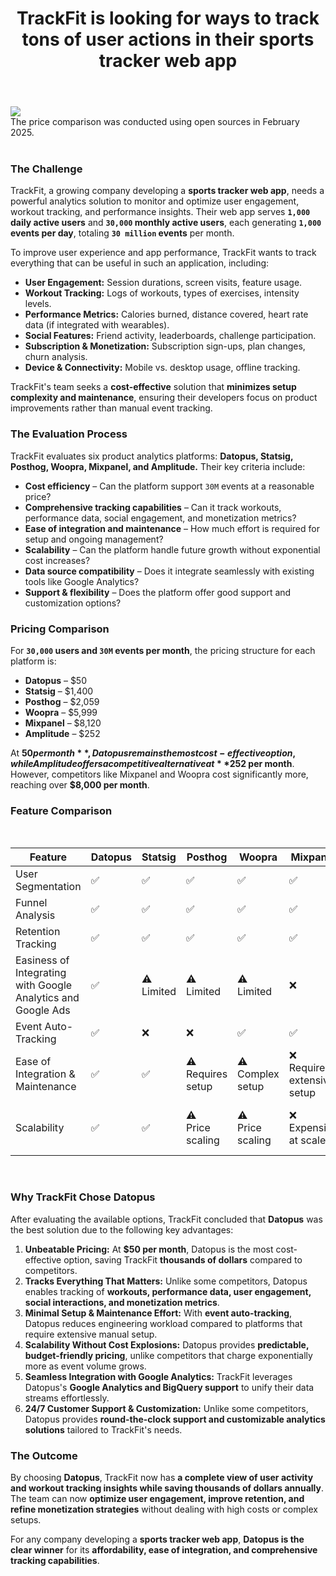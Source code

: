 ﻿---
title: "TrackFit is looking for ways to track tons of user actions in their sports tracker web app"
publishedAt: "2025-02-27"
summary: "TrackFit, a growing company developing a sports tracker web app, needs a powerful analytics solution to monitor and optimize user engagement, workout tracking, and performance insights. Their web app serves 1,000 daily active users and 30,000 monthly active users, each generating 1,000 events per day, totaling 30 million events per month."
image: "https://datopus.blob.core.windows.net/case-studies/company-is-looking-for-ways-to-track-tons-of-user-actions-in-their-sports-tracker-web-app.svg"
---

<div class="flex justify-center">
    <img class="blog-image" src="https://datopus.blob.core.windows.net/case-studies/company-is-looking-for-ways-to-track-tons-of-user-actions-in-their-sports-tracker-web-app.svg" />
</div>
<div class="text-center">The price comparison was conducted using open sources in February 2025.</div>
<br/>

### The Challenge

TrackFit, a growing company developing a **sports tracker web app**, needs a powerful analytics solution to monitor and optimize user engagement, workout tracking, and performance insights. Their web app serves **<code>1,000</code> daily active users** and **<code>30,000</code> monthly active users**, each generating **<code>1,000</code> events per day**, totaling **<code>30 million</code> events** per month. 

To improve user experience and app performance, TrackFit wants to track everything that can be useful in such an application, including:
- **User Engagement:** Session durations, screen visits, feature usage.
- **Workout Tracking:** Logs of workouts, types of exercises, intensity levels.
- **Performance Metrics:** Calories burned, distance covered, heart rate data (if integrated with wearables).
- **Social Features:** Friend activity, leaderboards, challenge participation.
- **Subscription & Monetization:** Subscription sign-ups, plan changes, churn analysis.
- **Device & Connectivity:** Mobile vs. desktop usage, offline tracking.

TrackFit's team seeks a **cost-effective** solution that **minimizes setup complexity and maintenance**, ensuring their developers focus on product improvements rather than manual event tracking.

### The Evaluation Process

TrackFit evaluates six product analytics platforms: **Datopus, Statsig, Posthog, Woopra, Mixpanel, and Amplitude.** Their key criteria include:

- **Cost efficiency** – Can the platform support <code>30M</code> events at a reasonable price?
- **Comprehensive tracking capabilities** – Can it track workouts, performance data, social engagement, and monetization metrics?
- **Ease of integration and maintenance** – How much effort is required for setup and ongoing management?
- **Scalability** – Can the platform handle future growth without exponential cost increases?
- **Data source compatibility** – Does it integrate seamlessly with existing tools like Google Analytics?
- **Support & flexibility** – Does the platform offer good support and customization options?

### Pricing Comparison

For **<code>30,000</code> users and <code>30M</code> events per month**, the pricing structure for each platform is:

- **Datopus** – $50
- **Statsig** – $1,400
- **Posthog** – $2,059
- **Woopra** – $5,999
- **Mixpanel** – $8,120
- **Amplitude** – $252

At **$50 per month**, Datopus remains the most cost-effective option, while Amplitude offers a competitive alternative at **$252 per month**. However, competitors like Mixpanel and Woopra cost significantly more, reaching over **$8,000 per month**.

### Feature Comparison
<br/>
<div class="overflow-x-auto">
    <table class="w-full text-base border border-gray-300 bg-white rounded-lg">
        <thead>
        <tr>
            <th>Feature</th>
            <th>Datopus</th>
            <th>Statsig</th>
            <th>Posthog</th>
            <th>Woopra</th>
            <th>Mixpanel</th>
            <th>Amplitude</th>
        </tr>
        </thead>
        <tbody>
        <tr>
            <td>User Segmentation</td>
            <td>✅</td>
            <td>✅</td>
            <td>✅</td>
            <td>✅</td>
            <td>✅</td>
            <td>✅</td>
        </tr>
        <tr>
            <td>Funnel Analysis</td>
            <td>✅</td>
            <td>✅</td>
            <td>✅</td>
            <td>✅</td>
            <td>✅</td>
            <td>✅</td>
        </tr>
        <tr>
            <td>Retention Tracking</td>
            <td>✅</td>
            <td>✅</td>
            <td>✅</td>
            <td>✅</td>
            <td>✅</td>
            <td>✅</td>
        </tr>
        <tr>
            <td>Easiness of Integrating with Google Analytics and Google Ads</td>
            <td>✅</td>
            <td>⚠️<br/>Limited</td>
            <td>⚠️<br/>Limited</td>
            <td>⚠️<br/>Limited</td>
            <td>❌</td>
            <td>❌</td>
        </tr>
        <tr>
            <td>Event Auto-Tracking</td>
            <td>✅</td>
            <td>❌</td>
            <td>❌</td>
            <td>✅</td>
            <td>✅</td>
            <td>✅</td>
        </tr>
        <tr>
            <td>Ease of Integration & Maintenance</td>
            <td>✅</td>
            <td>✅</td>
            <td>⚠️<br/>Requires setup</td>
            <td>⚠️<br/>Complex setup</td>
            <td>❌<br/>Requires extensive setup</td>
            <td>❌<br/>Very complex setup</td>
        </tr>
        <tr>
            <td>Scalability</td>
            <td>✅</td>
            <td>✅</td>
            <td>⚠️<br/>Price scaling</td>
            <td>⚠️<br/>Price scaling</td>
            <td>❌<br/>Expensive at scale</td>
            <td>❌<br/>Very expensive at scale</td>
        </tr>
        </tbody>
    </table>
</div>
<br/>

### Why TrackFit Chose Datopus

After evaluating the available options, TrackFit concluded that **Datopus** was the best solution due to the following key advantages:

1. **Unbeatable Pricing:** At **$50 per month**, Datopus is the most cost-effective option, saving TrackFit **thousands of dollars** compared to competitors.
2. **Tracks Everything That Matters:** Unlike some competitors, Datopus enables tracking of **workouts, performance data, user engagement, social interactions, and monetization metrics**.
3. **Minimal Setup & Maintenance Effort:** With **event auto-tracking**, Datopus reduces engineering workload compared to platforms that require extensive manual setup.
4. **Scalability Without Cost Explosions:** Datopus provides **predictable, budget-friendly pricing**, unlike competitors that charge exponentially more as event volume grows.
5. **Seamless Integration with Google Analytics:** TrackFit leverages Datopus's **Google Analytics and BigQuery support** to unify their data streams effortlessly.
6. **24/7 Customer Support & Customization:** Unlike some competitors, Datopus provides **round-the-clock support and customizable analytics solutions** tailored to TrackFit's needs.

### The Outcome

By choosing **Datopus**, TrackFit now has **a complete view of user activity and workout tracking insights while saving thousands of dollars annually**. The team can now **optimize user engagement, improve retention, and refine monetization strategies** without dealing with high costs or complex setups.

For any company developing a **sports tracker web app**, **Datopus is the clear winner** for its **affordability, ease of integration, and comprehensive tracking capabilities**.